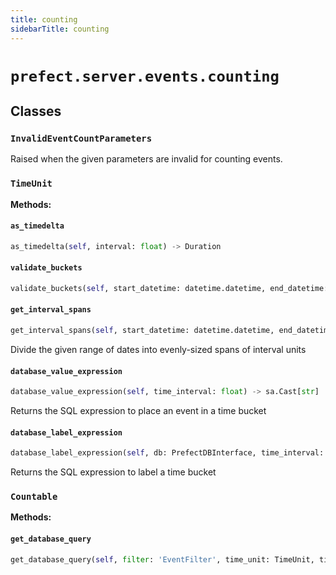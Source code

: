 ```yaml
---
title: counting
sidebarTitle: counting
---
```


# `prefect.server.events.counting`

## Classes

### `InvalidEventCountParameters` <sup><a href="https://github.com/prefecthq/prefect/blob/main/src/prefect/server/events/counting.py#L26" target="_blank"><Icon icon="github" style="width: 14px; height: 14px;" /></a></sup>


Raised when the given parameters are invalid for counting events.


### `TimeUnit` <sup><a href="https://github.com/prefecthq/prefect/blob/main/src/prefect/server/events/counting.py#L34" target="_blank"><Icon icon="github" style="width: 14px; height: 14px;" /></a></sup>

**Methods:**

#### `as_timedelta` <sup><a href="https://github.com/prefecthq/prefect/blob/main/src/prefect/server/events/counting.py#L41" target="_blank"><Icon icon="github" style="width: 14px; height: 14px;" /></a></sup>

```python
as_timedelta(self, interval: float) -> Duration
```

#### `validate_buckets` <sup><a href="https://github.com/prefecthq/prefect/blob/main/src/prefect/server/events/counting.py#L55" target="_blank"><Icon icon="github" style="width: 14px; height: 14px;" /></a></sup>

```python
validate_buckets(self, start_datetime: datetime.datetime, end_datetime: datetime.datetime, interval: float) -> None
```

#### `get_interval_spans` <sup><a href="https://github.com/prefecthq/prefect/blob/main/src/prefect/server/events/counting.py#L78" target="_blank"><Icon icon="github" style="width: 14px; height: 14px;" /></a></sup>

```python
get_interval_spans(self, start_datetime: datetime.datetime, end_datetime: datetime.datetime, interval: float) -> Generator[int | tuple[datetime.datetime, datetime.datetime], None, None]
```

Divide the given range of dates into evenly-sized spans of interval units


#### `database_value_expression` <sup><a href="https://github.com/prefecthq/prefect/blob/main/src/prefect/server/events/counting.py#L110" target="_blank"><Icon icon="github" style="width: 14px; height: 14px;" /></a></sup>

```python
database_value_expression(self, time_interval: float) -> sa.Cast[str]
```

Returns the SQL expression to place an event in a time bucket


#### `database_label_expression` <sup><a href="https://github.com/prefecthq/prefect/blob/main/src/prefect/server/events/counting.py#L145" target="_blank"><Icon icon="github" style="width: 14px; height: 14px;" /></a></sup>

```python
database_label_expression(self, db: PrefectDBInterface, time_interval: float) -> sa.Function[str]
```

Returns the SQL expression to label a time bucket


### `Countable` <sup><a href="https://github.com/prefecthq/prefect/blob/main/src/prefect/server/events/counting.py#L175" target="_blank"><Icon icon="github" style="width: 14px; height: 14px;" /></a></sup>

**Methods:**

#### `get_database_query` <sup><a href="https://github.com/prefecthq/prefect/blob/main/src/prefect/server/events/counting.py#L183" target="_blank"><Icon icon="github" style="width: 14px; height: 14px;" /></a></sup>

```python
get_database_query(self, filter: 'EventFilter', time_unit: TimeUnit, time_interval: float) -> Select[tuple[str, str, DateTime, DateTime, int]]
```
